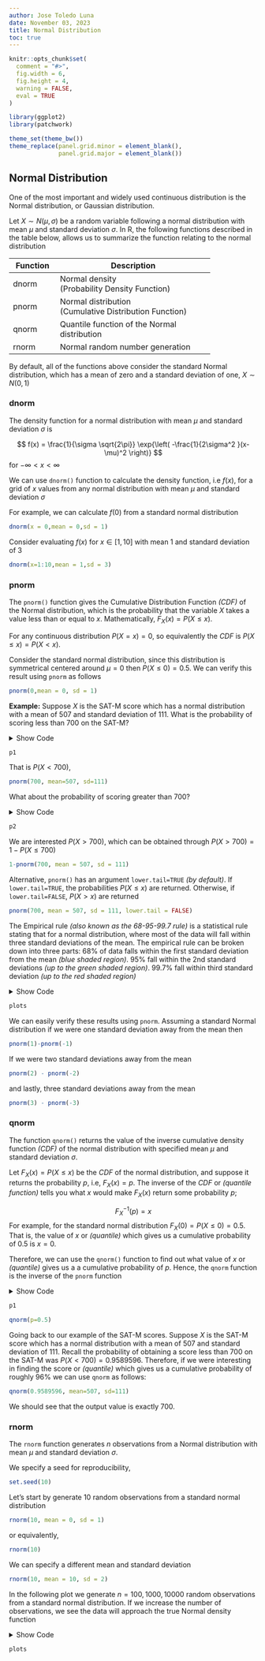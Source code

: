 ```yaml
---
author: Jose Toledo Luna
date: November 03, 2023
title: Normal Distribution
toc: true
---
```



```r
knitr::opts_chunk$set(
  comment = "#>",
  fig.width = 6,
  fig.height = 4,
  warning = FALSE,
  eval = TRUE
)
```


```r
library(ggplot2)
library(patchwork)
```


```r
theme_set(theme_bw())
theme_replace(panel.grid.minor = element_blank(),
              panel.grid.major = element_blank())
```


## Normal Distribution

One of the most important and widely used continuous distribution is the Normal distribution, or Gaussian distribution.

Let $X \sim N(\mu,\sigma)$ be a random variable following a normal distribution with mean $\mu$ and standard deviation $\sigma$. In R, the following functions described in the table below, allows us to summarize the function relating to the normal distribution

+----------+----------------------------------------------+
| Function | Description                                  |
+==========+==============================================+
| dnorm    | Normal density\                              |
|          | (Probability Density Function)               |
+----------+----------------------------------------------+
| pnorm    | Normal distribution\                         |
|          | (Cumulative Distribution Function)           |
+----------+----------------------------------------------+
| qnorm    | Quantile function of the Normal distribution |
+----------+----------------------------------------------+
| rnorm    | Normal random number generation              |
+----------+----------------------------------------------+


By default, all of the functions above consider the standard Normal distribution, which has a mean of zero and a standard deviation of one, $X \sim N(0,1)$


### dnorm

The density function for a normal distribution with mean $\mu$ and standard deviation $\sigma$ is 

$$
f(x) = \frac{1}{\sigma \sqrt{2\pi}} \exp{\left(
-\frac{1}{2\sigma^2 }(x-\mu)^2
\right)}
$$
for $-\infty < x < \infty$

We can use `dnorm()` function to calculate the density function, i.e $f(x)$, for a grid of $x$ values from any normal distribution with mean $\mu$ and standard deviation $\sigma$

For example, we can calculate $f(0)$ from a standard normal distribution

```r
dnorm(x = 0,mean = 0,sd = 1)
```

Consider evaluating $f(x)$ for $x \in [1,10]$ with mean 1 and standard deviation of 3

```r
dnorm(x=1:10,mean = 1,sd = 3)
```


### pnorm

The `pnorm()` function gives the Cumulative Distribution Function *(CDF)* of the Normal distribution, which is the probability that the variable $X$ takes a value less than or equal to $x$.
Mathematically, $F_X(x) = P(X \leq x)$. 


For any continuous distribution $P(X = x)=0$, so equivalently the *CDF* is $P(X \leq x) = P(X < x)$.


Consider the standard normal distribution, since this distribution is symmetrical centered around $\mu=0$ then $P(X \leq 0) = 0.5$. We can verify this result using `pnorm` as follows

```r
pnorm(0,mean = 0, sd = 1)
```


**Example:** Suppose $X$ is the SAT-M score which has a normal distribution with a mean of 507 and standard deviation of 111. What is the probability of scoring less than 700 on the SAT-M?

<details>

<summary>Show Code</summary>

```r
prob1 <- round(pnorm(700, mean=507, sd=111) * 100,2)
p1 <- ggplot(data.frame(x = c(150,900)), aes(x)) +
  stat_function(fun = dnorm,
                geom = "line",
                xlim = c(150,900),
                args = list(mean = 507,sd = 111)) +
  stat_function(fun = dnorm,
                geom = "area",
                fill = 'steelblue',
                alpha =0.3,
                xlim = c(150, 700),
                args = list(mean = 507,sd = 111))+
  annotate("text", x = 510, y = 0.0015, 
           label = paste0(prob1,'%'),
           size = 8)+
  geom_vline(xintercept = 700,linetype =2)+
  labs(x = '',y= 'Density')
```

</details>

```r
p1
```


That is $P(X < 700)$,

```r
pnorm(700, mean=507, sd=111)
```


What about the probability of scoring greater than 700?

<details>

<summary>Show Code</summary>

```r
prob2 <- round(pnorm(700, mean=507, sd=111,
                     lower.tail = FALSE)*100,2)

p2 <- ggplot(data.frame(x = c(150,900)), aes(x)) +
  stat_function(fun = dnorm,
                geom = "line",
                xlim = c(150,900),
                args = list(mean = 507,sd = 111)) +
  stat_function(fun = dnorm,
                geom = "area",
                fill = 'steelblue',
                alpha =0.3,
                xlim = c(700, 900),
                args = list(mean = 507,sd = 111))+
  annotate("text", x = 738, y = 0.00017, 
           label = paste0(prob2,'%'),
           size=4.7)+
  geom_vline(xintercept = 700,linetype =2)+
  labs(x = '',y= 'Density')
```

</details>

```r
p2
```


We are interested $P(X > 700)$, which can be obtained through $P(X > 700) = 1- P(X \leq 700)$ 

```r
1-pnorm(700, mean = 507, sd = 111)
```

Alternative, `pnorm()` has an argument `lower.tail=TRUE` *(by default)*.
If `lower.tail=TRUE`, the probabilities $P(X \leq x)$ are returned.
Otherwise, if `lower.tail=FALSE`, $P(X > x)$  are returned

```r
pnorm(700, mean = 507, sd = 111, lower.tail = FALSE)
```


The Empirical rule *(also known as the 68-95-99.7 rule)* is a statistical rule stating that for a normal distribution, where most of the data will fall within three standard deviations of the mean. The empirical rule can be broken down into three parts: 68% of data falls within the first standard deviation from the mean *(blue shaded region)*. 95% fall within the 2nd standard deviations *(up to the green shaded region)*. 99.7% fall within third standard deviation *(up to the red shaded region)*


<details>

<summary>Show Code</summary>
```r
x_limits <- c(-4,4)
```

```r
plot_shaded_normal <- function(shade_limits,percent_display,
                               annotate_x_label,annotate_y_label,
                               x_limits = c(-4,4),
                               fill = 'steelblue',
                               alpha = 0.3,annotate_label_size=4.5){
  plt <- ggplot(data.frame(x = x_limits), aes(x)) +
    stat_function(fun = dnorm,geom = "line",xlim = x_limits) +
    stat_function(fun = dnorm,geom = "area",fill = fill,alpha =alpha,
                  xlim = shade_limits)+
    labs(x = '',y= 'Density')+
    annotate("text", x = annotate_x_label, y = annotate_y_label, 
             label = paste0(percent_display,'%'),
             size=annotate_label_size)+
    scale_x_continuous(name = '',limits = x_limits,
                       breaks = x_limits[1]:x_limits[2])
  return(plt)
}
```


```r
plots <- plot_shaded_normal(shade_limits = c(-1,1),
                            percent_display = 68,
                            annotate_x_label = 0.1,annotate_y_label = 0.15)+
  plot_shaded_normal(shade_limits = c(-2, 2),fill='green',
                     percent_display = 95,
                     annotate_x_label = 0,annotate_y_label = 0.15)+
  plot_shaded_normal(shade_limits = c(-3, 3),fill='red',
                     percent_display = 99.7,
                     annotate_x_label = 0.1,annotate_y_label = 0.15)+
  plot_annotation(title = '68–95–99.7 Rule')
```



</details>

```r
plots
```

We can easily verify these results using `pnorm`. Assuming a standard Normal distribution if we were one standard deviation away from the mean then 

```r
pnorm(1)-pnorm(-1)
```

If we were two standard deviations away from the mean

```r
pnorm(2) - pnorm(-2)
```

and lastly, three standard deviations away from the mean 

```r
pnorm(3) - pnorm(-3)
```


### qnorm

The function `qnorm()` returns the value of the inverse cumulative density function *(CDF)* of the normal distribution with specified mean $\mu$ and standard deviation $\sigma$. 

Let $F_X(x) = P(X \leq x)$ be the *CDF* of the normal distribution, and suppose it returns the probability $p$, i.e, $F_X(x) = p$. The inverse of the *CDF* or *(quantile function)* tells you what $x$ would make $F_X(x)$ return some probability $p$;

$$F_X^{-1}(p) = x$$
For example, for the standard normal distribution
$F_X(0)=P(X \leq 0) = 0.5$. That is, the value of $x$ or *(quantile)* which gives us a cumulative probability of 0.5 is $x=0$. 

Therefore, we can use the `qnorm()` function to find out what value of $x$ or *(quantile)* gives us a
a cumulative probability of $p$. Hence, the `qnorm` function is the inverse of the `pnorm` function


<details>

<summary>Show Code</summary>

```r
x_limits <- c(-4,4)

p1 <- ggplot(data.frame(x = x_limits), aes(x)) +
  stat_function(fun = dnorm,
                geom = "line",
                xlim = x_limits) +
  stat_function(fun = dnorm,
                geom = "area",
                fill = 'steelblue',
                alpha =0.3,
                xlim = c(-4, 0))+
  geom_vline(xintercept = 0,linetype=2,color = '#cf5d55')+
  labs(x = '',y= 'Density')+
  annotate('text', x = -0.65, y = 0.17, 
           parse =TRUE,
           label = paste0(
             expression('F'[x]),'(0)==0.5') )+
  annotate('text',x = 0.77, y = 0.41,
           parse =TRUE,
           label = paste0(
             expression('F'[x]^{-1}),' *(0.5)==0'),
           color = '#cf5d55')+
  scale_x_continuous(name = '',limits = x_limits,
                     breaks = -4:4)

```

</details>

```r
p1
```

```r
qnorm(p=0.5)
```

Going back to our example of the SAT-M scores.
Suppose $X$ is the SAT-M score which has a normal distribution with a mean of 507 and standard deviation of 111.
Recall the probability of obtaining a score less than 700 on the SAT-M was $P(X < 700) = 0.9589596$. 
Therefore, if we were interesting in finding the score or *(quantile)* which gives us a cumulative probability of roughly 96\% we can use `qnorm` as follows:

```r
qnorm(0.9589596, mean=507, sd=111)
```

We should see that the output value is exactly 700.



### rnorm

The `rnorm` function generates $n$ observations from a Normal distribution with mean $\mu$ and standard deviation $\sigma$.

We specify a seed for reproducibility,
```r
set.seed(10)
```

Let's start by generate 10 random observations from a standard normal distribution
```r
rnorm(10, mean = 0, sd = 1)
```

or equivalently,
```r
rnorm(10)
```

We can specify a different mean and standard deviation 

```r
rnorm(10, mean = 10, sd = 2)
```

In the following plot we generate $n=100,1000,10000$ random observations from a standard normal distribution.
If we increase the number of observations, we see the data will approach the true Normal density function 

<details>

<summary>Show Code</summary>

```r
plot_random_normal <- function(n_samples, mean = 0, sd = 1,
                               fill = 'steelblue', alpha = 0.3,
                               bins = 30, density_linewidth = 1.2,
                               density_linetype = 2){
  
  plt <- ggplot(data = data.frame(x=rnorm(n_samples,mean = mean, sd = sd),
                                  n_samples),aes(x))+
    geom_histogram(aes(y = after_stat(density)),
                   colour = 1, fill = fill,
                   alpha = alpha,
                   bins=bins) +
    geom_density(linewidth = density_linewidth,
                 linetype = density_linetype,
                 colour = 2)+
    labs(x= '',y = 'density')+
    facet_grid(~n_samples)
  return(plt)
}
```


```r
plots <- plot_random_normal(n_samples = 100)+
  plot_random_normal(n_samples = 1000)+
  plot_random_normal(n_samples = 10000)+
  plot_layout(ncol=3)
```

</details>


```r
plots
```


